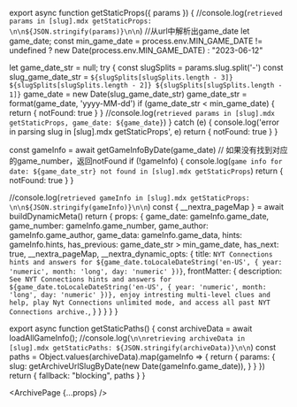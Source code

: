 
export async function getStaticProps({ params }) {
  //console.log(`retrieved params in [slug].mdx getStaticProps: \n\n${JSON.stringify(params)}\n\n`)
  //从url中解析出game_date
  let game_date;
  const min_game_date = process.env.MIN_GAME_DATE != undefined ? new Date(process.env.MIN_GAME_DATE) : "2023-06-12"

  let game_date_str = null;
  try {
    const slugSplits = params.slug.split('-')
    const slug_game_date_str = `${slugSplits[slugSplits.length - 3]} ${slugSplits[slugSplits.length - 2]} ${slugSplits[slugSplits.length - 1]}`
    game_date = new Date(slug_game_date_str)
    game_date_str = format(game_date, 'yyyy-MM-dd')
    if (game_date_str < min_game_date) {
      return {
        notFound: true
      }
    }
    //console.log(`retrieved params in [slug].mdx getStaticProps, game_date: ${game_date}`)
  } catch (e) {
    console.log('error in parsing slug in [slug].mdx getStaticProps', e)
    return {
      notFound: true
    }
  }

  const gameInfo = await getGameInfoByDate(game_date)
  // 如果没有找到对应的game_number，返回notFound
  if (!gameInfo) {
    console.log(`game info for date: ${game_date_str} not found in [slug].mdx getStaticProps`)
    return {
      notFound: true
    }
  }

  //console.log(`retrieved gameInfo in [slug].mdx getStaticProps: \n\n${JSON.stringify(gameInfo)}\n\n`)
  const { __nextra_pageMap } = await buildDynamicMeta()
  return {
    props: {
      game_date: gameInfo.game_date,
      game_number: gameInfo.game_number,
      game_author: gameInfo.game_author,
      game_data: gameInfo.game_data,
      hints: gameInfo.hints,
      has_previous: game_date_str > min_game_date,
      has_next: true,
      __nextra_pageMap,
      __nextra_dynamic_opts: {
        title: `NYT Connections hints and answers for ${game_date.toLocaleDateString('en-US', { year: 'numeric', month: 'long', day: 'numeric' })}`,
        frontMatter: {
          description: `See NYT Connections hints and answers for ${game_date.toLocaleDateString('en-US', { year: 'numeric', month: 'long', day: 'numeric' })}, enjoy intresting multi-level clues and help, play Nyt Connections unlimited mode, and access all past NYT Connections archive.`,
        }
      }
    }
  }
}

export async function getStaticPaths() {
  const archiveData = await loadAllGameInfo();
  //console.log(`\n\nretrieving archiveData in [slug].mdx getStaticPaths: ${JSON.stringify(archiveData)}\n\n`)
  const paths = Object.values(archiveData).map(gameInfo => {
    return {
      params: {
        slug: getArchiveUrlSlugByDate(new Date(gameInfo.game_date)),
      }
    }
  })
  return {
    fallback: "blocking",
    paths
  }
}


<ArchivePage {...props} />
